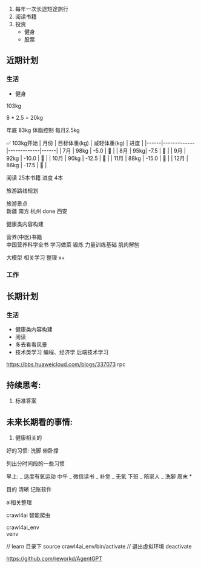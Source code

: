 1. 每年一次长途短途旅行
2. 阅读书籍
3. 投资
   - 健身
   - 股票

## 近期计划

### 生活

- 健身

103kg

8 \* 2.5 = 20kg

年底 83kg 体脂控制 每月2.5kg

✅
103kg开始
| 月份 | 目标体重(kg) | 减轻体重(kg) | 进度 |
|------|-------------|-------------|------|
| 7月 | 98kg | -5.0 | 🎯 |
| 8月 | 95kg| -7.5 | 🎯 |
| 9月 | 92kg | -10.0 | 🎯 |
| 10月 | 90kg | -12.5 | 🎯 |
| 11月 | 88kg | -15.0 | 🎯 |
| 12月 | 86kg | -17.5 | 🎯 |

阅读 25本书籍 进度 4本

旅游路线规划

旅游景点  
 新疆
南方
杭州 done
西安

健康类内容构建

营养(中医)书籍  
 中国营养科学全书
学习做菜
锻炼
力量训练基础
肌肉解刨

大模型 相关学习 整理 x+

### 工作

## 长期计划

### 生活

- 健康类内容构建
- 阅读
- 多去看看风景
- 技术类学习 编程、经济学 后端技术学习

https://bbs.huaweicloud.com/blogs/337073 rpc

## 持续思考:

1. 标准答案

## 未来长期看的事情:

1.  健康相关的

好的习惯:
洗脚
俯卧撑

列出分时间段的一些习惯

早上:
_ 适度有氧运动
中午
_ 微信读书
_ 补觉
_ 无氧
下班
_ 陪家人
_ 洗脚
周末 \*

目的 清晰
记账软件

ai相关整理

crawl4ai 智能爬虫

crawl4ai_env  
venv

// learn 目录下
source crawl4ai_env/bin/activate
// 退出虚拟环境
deactivate

https://github.com/reworkd/AgentGPT
